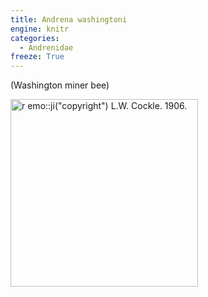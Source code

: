 ```yaml
---
title: Andrena washingtoni
engine: knitr
categories:
  - Andrenidae
freeze: True
---
```

(Washington miner bee)

[![`r emo::ji("copyright")` L.W. Cockle. 1906.](/files/no_bee.png){height=300}](https://www.zoology.ubc.ca/entomology/main/Hymenoptera/Andrenidae/Andrena%20washingtoni%20(3lateral).jpg)
